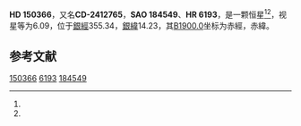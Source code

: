 {{Starbox begin
| name = HD 150366
}}
{{Starbox observe
| epoch = [[J2000.0|J2000.0]]
| constell = {{星座名待查}}<ref name=SIMBAD>{{cite web
 | url=http://simbad.u-strasbg.fr/simbad/sim-id?Ident=HR+6193
 | title=Pulsating variable Star
 | publisher=Centre de Données astronomiques de Strasbourg
 | work=SIMBAD
 | accessdate=2012-07-13
 | archive-date=2016-03-16
 | archive-url=https://web.archive.org/web/20160316224524/http://simbad.u-strasbg.fr/simbad/sim-id?Ident=HR+6193
 | dead-url=no
 }}</ref><ref name=DATA>{{cite web
 | url=http://vizier.u-strasbg.fr/viz-bin/VizieR-5?-out.add=.&-source=5050&-corr=PK=HR&-out.max=9999&HR=6193
 | title=VizieR Detailed Page
 | accessdate=2012-07-13
 | archive-date=2016-03-05
 | archive-url=https://web.archive.org/web/20160305042533/http://vizier.u-strasbg.fr/viz-bin/VizieR-5?-out.add=.&-source=5050&-corr=PK=HR&-out.max=9999&HR=6193
 | dead-url=no
 }}</ref>
| 星官 = 
| ra = {{RA|16|41|36.2}}<ref name=SIMBAD /><ref name=DATA />
| dec = {{DEC|-24|28|5}}<ref name=SIMBAD /><ref name=DATA />
| appmag_v = 6.09<ref name=SIMBAD /><ref name=DATA />
}}
{{Starbox character
| class = F0V<ref name=SIMBAD /><ref name=DATA />
| b-v = 0.2<ref name=SIMBAD /><ref name=DATA />
| u-b = 0.06<ref name=SIMBAD /><ref name=DATA />
| r-i = 0.1<ref name=SIMBAD /><ref name=DATA />
| variable = 
}}
{{Starbox astrometry
| radial_v = 0.06
| prop_mo_ra = -47
| parallax = 
| p_error = 
}}
{{Starbox catalog
| names =CD-2412765，[[SAO星表|SAO]] 184549，[[HD星表|HD]] 150366，[[HR星表|HR]] 6193}}
{{Starbox reference |Simbad=HR+6193}}
{{Starbox end}}

'''HD 150366'''，又名'''CD-2412765'''，'''SAO 184549'''、'''HR 6193'''，是一颗恒星<ref name=SIMBAD /><ref name=DATA />，视星等为6.09，位于[[銀道座標系|銀經]]355.34，[[銀道座標系|銀緯]]14.23，其[[B1900.0|B1900.0]]坐标为赤經{{RA|16|35|32.4}}，赤緯{{DEC|-24|14.23|27}}。

== 参考文献 ==
{{reflist}}

{{star-stub}}

[[Category:HD和HDE天體|150366]]
[[Category:HR天體|6193]]
[[Category:SAO天體|184549]]